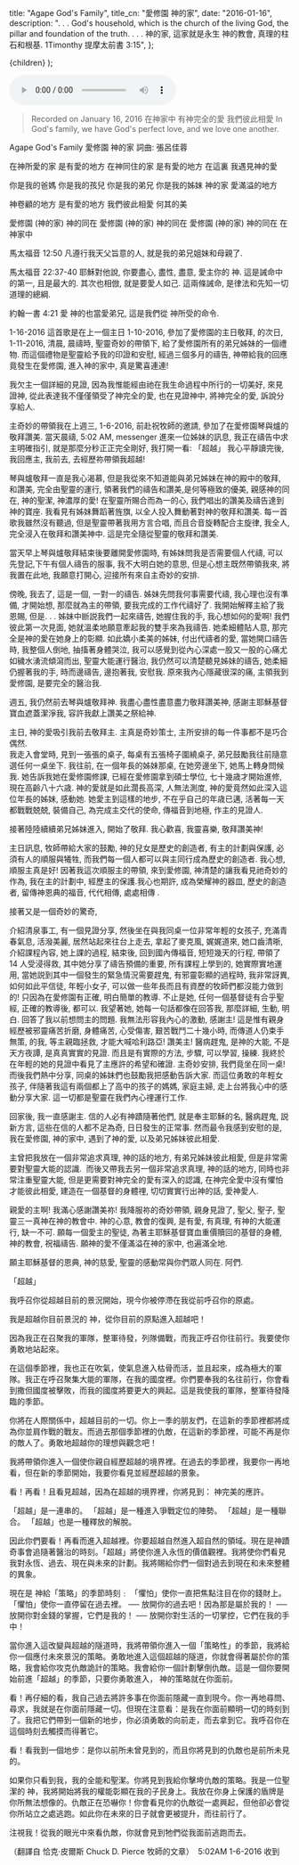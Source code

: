 
  title: "Agape God's Family",
  title_cn: "愛修園 神的家",
  date: "2016-01-16",
  description:
    ". . . God's household, which is the church of the living God, the pillar and foundation of the truth.  . . . 神的家, 這家就是永生 神的教會, 真理的柱石和根基. 1Timonthy 提摩太前書 3:15",
};

  <MDXWrapper meta={meta}>{children}</MDXWrapper>
);

<audio controls src={Audio}></audio>

> Recorded on January 16, 2016
> 在神家中
> 有神完全的愛
> 我們彼此相愛
> In God's family,
> we have God's perfect love,
> and we love one another.

Agape God's Family
愛修園 神的家
詞曲: 張呂佳蓉

在神所愛的家
是有愛的地方
在神同住的家
是有愛的地方
在這裏
我遇見神的愛

你是我的爸媽
你是我的孩兒
你是我的弟兄
你是我的姊妹
神的家
愛滿溢的地方

神卷顧的地方
是有愛的地方
我們彼此相愛
何其的美

愛修園 (神的家)
神的同在
愛修園 (神的家)
神的同在
愛修園 (神的家)
神的同在
在神家中
​

馬太福音 12:50
凡遵行我天父旨意的人, 就是我的弟兄姐妹和母親了.

馬太福音 22:37-40
耶穌對他說, 你要盡心, 盡性, 盡意, 愛主你的 神. 這是誡命中的第一, 且是最大的. 其次也相倣, 就是要愛人如己. 這兩條誡命, 是律法和先知一切道理的總綱.

約翰一書 4:21
愛 神的也當愛弟兄, 這是我們從 神所受的命令.

1-16-2016
這首歌是在上一個主日 1-10-2016, 參加了愛修園的主日敬拜, 的次日, 1-11-2016, 清晨, 晨禱時, 聖靈奇妙的帶領下, 給了愛修園所有的弟兄姊妹的一個禮物. 而這個禮物是聖靈給予我的印證和安慰, 經過三個多月的禱告, 神帶給我的回應竟發生在愛修園, 進入神的家中, 真是驚喜連連!

我欠主一個詳細的見證, 因為我惟能經由祂在我生命過程中所行的一切美好, 來見證神, 從此表達我不僅僅領受了神完全的愛, 也在見證神中, 將神完全的愛, 訴說分享給人.

主奇妙的帶領我在上週三, 1-6-2016, 前赴祝牧師的邀請, 參加了在愛修園琴與爐的敬拜讚美. 當天晨禱, 5:02 AM, messenger 進來一位姊妹的訊息, 我正在禱告中求主明確指引, 就是那麼分秒正正完全剛好, 我打開一看:
​「超越」
我心平靜讀完後, 我回應主, 我前去, 去經歷祢帶領我超越!

琴與爐敬拜一直是我心渴慕, 但是我從來不知道能與弟兄姊妹在神的殿中的敬拜, 和讚美, 完全由聖靈的運行, 領著我們的禱告和讚美,是何等極致的優美, 親感神的同在, 神的聖潔, 神濃厚的愛! 在聖靈所賜合而為一的心, 我們唱出的讚美及禱告達到神的寶座. 我看見有姊妹舞蹈著旌旗, 以全人投入舞動著對神的敬拜和讚美. 每一首歌我雖然沒有聽過, 但是聖靈帶著我用方言合唱, 而且合音旋轉配合主旋律, 我全人, 完全浸入在敬拜和讚美神中. 這是完全隨從聖靈的敬拜和讚美.

當天早上琴與爐敬拜結束後要離開愛修園時, 有姊妹問我是否需要個人代禱, 可以先登記,下午有個人禱告的服事, 我不大明白她的意思, 但是心想主既然帶領我來, 將我置在此地, 我願意打開心, 迎接所有來自主奇妙的安排.

傍晚, 我去了, 這是一個, 一對一的禱告. 姊妹先問我何事需要代禱, 我心理也沒有準備, 才開始想, 那麼就為主的帶領, 要我完成的工作代禱好了. 我開始解釋主給了我恩賜, 但是. . . 姊妹中㫁説我們一起來禱告, 她握住我的手, 我心想如何的愛啊! 我們彼此第一次見面, 她就溫柔地願意牽起我的雙手來為我禱告. 她柔細體貼人意, 那完全是神的愛在她身上的彰顯. 如此嬌小柔美的姊妹, 付出代禱者的愛, 當她開口禱告時, 我整個人倒地, 抽搐著身體哭泣, 我可以感覺到從內心深處一股又一股的心痛尤如穢水湧流傾瀉而出, 聖靈大能運行醫治, 我仍然可以清楚聽見姊妹的禱告, 她柔細仍握著我的手, 時而邊禱告, 邊抱著我, 安慰我. 原來我內心隱藏很深的痛, 主領我到愛修園, 是要完全的醫治我.

週五, 我仍然前去琴與爐敬拜神. 我盡心盡性盡意盡力敬拜讚美神, 感謝主耶穌基督寶血遮蓋潔淨我, 容許我獻上讚美之祭給神.

主日, 神的愛吸引我前去敬拜主. 主真是奇妙策士, 主所安排的每一件事都不是巧合偶然.  
我走入會堂時, 見到一張張的桌子, 每桌有五張椅子圍繞桌子, 弟兄鼓勵我往前隨意選任何一桌坐下. 我往前, 在一個年長的姊妹那桌, 在她旁邊坐下, 她馬上轉身問候我. 她告訴我她在愛修園修課, 已經在愛修園拿到碩士學位, 七十幾歳才開始進修, 現在高齡八十六歳. 神的愛就是如此濶長高深, 人無法測度, 神的愛竟然如此深入這位年長的姊妹, 感動她. 她愛主到這樣的地步, 不在乎自己的年歳已邁, 活著每一天都戰戰兢兢, 裝備自己, 為完成主交代的使命, 傳福音到地極, 作主的見證人.

接著陸陸續續弟兄姊妹進入, 開始了敬拜. 我心歡喜, 我靈喜樂, 敬拜讚美神!

主日訊息, 牧師帶給大家的鼓勵, 神的兒女是歷史的創造者, 有主的計劃與保護, 必須有人的順服與犧牲, 而我們每一個人都可以與主同行成為歷史的創造者. 我心想, 順服主真是好! 因著我這次順服主的帶領, 來到愛修園, 神清楚的讓我看見祂奇妙的作為, 我在主的計劃中, 經歷主的保護.我心也期許, 成為榮耀神的器皿, 歷史的創造者, 留傳神恩典的福音, 代代相傳, 處處相傳 .

接著又是一個奇妙的驚奇,

介紹清泉事工, 有一個見證分享, 然後坐在與我同桌一位非常年輕的女孩子, 充滿青春氣息, 活潑美麗, 居然站起來往台上走去, 拿起了麥克風, 娓娓道來, 她口齒清晣, 介紹課程內容, 她上課的過程, 結束後, 回到國內傳福音, 短短幾天的行程, 帶領了 14 人受浸得救, 其中她分享了禱告預備的重要, 所有課程上學到的, 她實際實地運用, 當她説到其中一個發生的緊急情況需要趕鬼, 有邪靈彰顯的過程時, 我非常訝異, 如何如此平信徒, 年輕小女子, 可以做一些年長而且有資歷的牧師們都沒能力做到的! 只因為在愛修園有正確, 明白簡單的教導. 不止是她, 任何一個基督徒有合乎聖經, 正確的教導後, 都可以. 我望著她, 她每一句話都像在回答我, 那麼詳細, 生動, 明白. 回答了我以前想問主的問題. 我無法形容我內心的激動, 感謝主! 這是惟有親身經歷被邪靈痛苦折磨, 身體痛苦, 心受傷害, 艱苦戰鬥二十幾小時, 而傳道人仍束手無策, 的我, 等主親臨拯救, 才能大喊哈利路亞! 讚美主! 醫病趕鬼, 是神的大能, 不是天方夜譚, 是真真實實的見證. 而且是有實際的方法, 步驟, 可以學習, 操練. 我終於在年輕的她的見證中看見了主應許的希望和確證. 主奇妙安排, 我們竟坐在同一桌! 而後我們熱中分享, 同桌的姊妹們也鼓勵我把感動告訴大家. 而這位勇敢的年輕女孩子, 伴隨著我這有兩個都上了高中的孩子的媽媽, 家庭主婦, 走上台將我心中的感動分享大家. 這一切都是聖靈在我們內心𥚃運行工作.

回家後, 我一直感謝主. 信的人必有神蹟隨著他們, 就是奉主耶穌的名, 醫病趕鬼, 説新方言, 這些在信的人都不足為奇, 日日發生的正常事. 然而最令我感到安慰的是, 我在愛修園, 神的家中, 遇到了神的愛, 以及弟兄姊妹彼此相愛.

主曾把我放在一個非常追求真理, 神的話的地方, 有弟兄姊妹彼此相愛, 但是非常需要對聖靈大能的認識.
​ 而後又帶我去另一個非常追求真理, 神的話的地方, 同時也非常注重聖靈大能, 但是更需要對神完全的愛有深入的認識, 在神完全愛中沒有懼怕才能彼此相愛, 建造在一個基督的身體𥚃, 切切實實行出神的話, 愛神愛人.

親愛的主啊! 我滿心感謝讚美祢! 我降服祢的奇妙帶領, 親身見證了, 聖父, 聖子, 聖靈三一真神在神的教會中. 神的心意, 教會的復興, 是有愛, 有真理, 有神的大能運行, 缺一不可. 願每一個愛主的聖徒, 為著主耶穌基督寶血重價贖回的基督的身體, 神的教會, 祝福禱告. 願神的愛不僅滿溢在神的家中, 也遍滿全地.

願主耶穌基督的恩典, 神的慈愛, 聖靈的感動常與你們眾人同在. 阿們.

「超越」

我呼召你從超越目前的景況開始，現今你被停滯在我從前呼召你的原處。

我是超越你目前景況的 神，從你目前的原點進入超越吧！

因為我正在召聚我的軍隊，整軍待發，列隊備戰，而我正呼召你往前行。我要使你勇敢地站起來。

在這個季節裡，我也正在吹氣，使氣息進入枯骨而活，並且起來，成為極大的軍隊。我正在呼召聚集大能的軍隊，在我的國度裡。你們要奉我的名往前行，你會看到撒但國度被擊敗，而我的國度將要更大的興起。這是我使我的軍隊，整軍待發降臨的季節。

你將在人際關係中，超越目前的一切。你上一季的朋友們，在這新的季節裡都將成為你並肩作戰的戰友。而過去那個季節裡的仇敵，在這新的季節裡，可能不再是你的敵人了。勇敢地超越你的理想與觀念吧！

我將帶領你進入一個使你親自經歷超越的境界裡。在過去的季節裡，我要你一再地看，但在新的季節開始，我要你看見並經歷超越的景象。

看！再看！且看見超越，因為在超越的境界裡，你將見到： 神完美的應許。

「超越」是一連串的。
「超越」是一種進入爭戰定位的陣勢。
「超越」是一種聯合。
「超越」也是一種釋放的解脫。

因此你們要看！再看而進入超越裡。你要超越自然進入超自然的領域。現在是神蹟奇事會追隨著醫治的時刻。「超越」將使你進入永恆的價值觀裡。我將使你們看見我對永恆、過去、現在與未來的計劃。我將賜給你們一個對過去到現在和未來整體的異象。

現在是 神給「策略」的季節時刻﹕
「懼怕」使你一直把焦點注目在你的錢財上。
「懼怕」使你一直停留在過去裡。
── 放開你的過去吧！因為那是屬於我的！
── 放開你對金錢的掌握，它們是我的！
── 放開你對生活的一切掌控，它們在我的手中！

當你進入這改變與超越的隧道時，我將帶領你進入一個「策略性」的季節，我將給你一個應付未來景況的策略。勇敢地進入這個超越的隧道，你就會得著屬於你的策略，我會給你攻克仇敵詭計的策略。我會給你一個計劃擊倒仇敵。這是一個你要開始前進「超越」的季節，只要你勇敢進入， 神的策略就在你面前。

看！再仔細的看，我自己過去將許多事在你面前隱藏一直到現今。你一再地尋問、尋求，我就是在你面前隱藏一切。但現在注意看：是我在你面前顯明一切的時刻到了。我把它們帶到一個新的地步，你必須勇敢的向前走，而去拿到它。我呼召你在這個時刻去觸摸而得著它。

看！看我到一個地步：是你以前所未曾見到的，而且你將見到的仇敵也是前所未見的。

如果你只看到我，我的全能和聖潔。你將見到我給你擊垮仇敵的策略。我是一位聖潔的 神，我將開始將我的權能彰顯在我的子民身上。我放在你身上保護的盾牌是你所無法想像的。仇敵正在恐嚇你！你會看見你的仇敵從一處興起，但他卻必會從你所站立之處逃跑。如此你在未來的日子就會更被提升，而往前行了。

注視我！從我的眼光中來看仇敵，你就會見到牠們從我面前逃跑而去。

（翻譯自 恰克‧皮爾斯 Chuck D. Pierce 牧師的文章）
​
5:02AM 1-6-2016 收到

